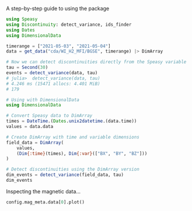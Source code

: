 A step-by-step guide to using the package

```julia
using Speasy
using Discontinuity: detect_variance, ids_finder
using Dates
using DimensionalData

timerange = ["2021-05-03", "2021-05-04"]
data = get_data("cda/WI_H2_MFI/BGSE", timerange) |> DimArray
```

```julia
# Now we can detect discontinuities directly from the Speasy variable
tau = Second(30)
events = detect_variance(data, tau)
# julia>  detect_variance(data, tau)
# 4.246 ms (15471 allocs: 4.401 MiB)
# 179
```

```julia
# Using with DimensionalData
using DimensionalData

# Convert Speasy data to DimArray
times = DateTime.(Dates.unix2datetime.(data.time))
values = data.data

# Create DimArray with time and variable dimensions
field_data = DimArray(
    values,
    (Dim{:time}(times), Dim{:var}(["BX", "BY", "BZ"]))
)

# Detect discontinuities using the DimArray version
dim_events = detect_variance(field_data, tau)
dim_events
```

Inspecting the magnetic data...

```python
config.mag_meta.data[0].plot()
```

